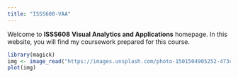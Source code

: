 ```yaml
---
title: "ISSS608-VAA"
---
```


Welcome to **ISSS608** **Visual Analytics and Applications** homepage. In this website, you will find my coursework prepared for this course.

```r
library(magick)
img <- image_read("https://images.unsplash.com/photo-1501504905252-473c47e087f8?q=80&w=1974&auto=format&fit=crop&ixlib=rb-4.0.3&ixid=M3wxMjA3fDB8MHxwaG90by1wYWdlfHx8fGVufDB8fHx8fA%3D%3D") 
plot(img)
```
